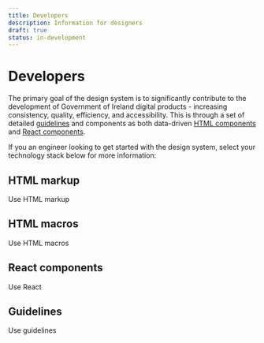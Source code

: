 ```yaml
---
title: Developers
description: Information for designers
draft: true
status: in-development
---
```


# Developers

The primary goal of the design system is to significantly contribute to the development of Government of Ireland digital products - increasing consistency, quality, efficiency, and accessibility.
This is through a set of detailed [guidelines](/foundations/) and components as both data-driven [HTML components](/components/html/) and [React components](/components/react/).

If you an engineer looking to get started with the design system, select your technology stack below for more information:

<DevelopersAdvice>

<DeveloperRecommendation platform="html">

## HTML markup

Use HTML markup

</DeveloperRecommendation>

<DeveloperRecommendation platform="html-macro">

## HTML macros

Use HTML macros

</DeveloperRecommendation>

<DeveloperRecommendation platform="react">

## React components

Use React

</DeveloperRecommendation>

<DeveloperRecommendation platform="guidelines">

## Guidelines

Use guidelines

</DeveloperRecommendation>

</DevelopersAdvice>
